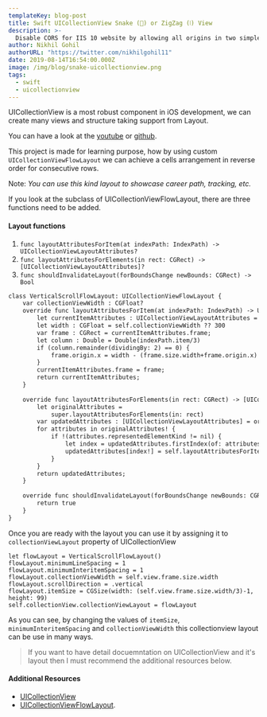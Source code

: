 ```yaml
---
templateKey: blog-post
title: Swift UICollectionView Snake (🐍) or ZigZag (⦚) View
description: >-
  Disable CORS for IIS 10 website by allowing all origins in two simple steps.
author: Nikhil Gohil
authorURL: "https://twitter.com/nikhilgohil11"
date: 2019-08-14T16:54:00.000Z
image: /img/blog/snake-uicollectionview.png
tags:
  - swift
  - uicollectionview
---
```


UICollectionView is a most robust component in iOS development, we can create many views and structure taking support from Layout.

You can have a look at the [youtube](https://www.youtube.com/watch?v=zGqv--Womzg&feature) or [github](https://github.com/nikhilgohil11/SnakeCollectionView).

This project is made for learning purpose, how by using custom `UICollectionViewFlowLayout` we can achieve a cells arrangement in reverse order for consecutive rows.

Note: _You can use this kind layout to showcase career path, tracking, etc._

If you look at the subclass of UICollectionViewFlowLayout, there are three functions need to be added.

#### Layout functions

1. `func layoutAttributesForItem(at indexPath: IndexPath) -> UICollectionViewLayoutAttributes?`
2. `func layoutAttributesForElements(in rect: CGRect) -> [UICollectionViewLayoutAttributes]?`
3. `func shouldInvalidateLayout(forBoundsChange newBounds: CGRect) -> Bool`

```xml
class VerticalScrollFlowLayout: UICollectionViewFlowLayout {
    var collectionViewWidth : CGFloat?
    override func layoutAttributesForItem(at indexPath: IndexPath) -> UICollectionViewLayoutAttributes? {
        let currentItemAttributes : UICollectionViewLayoutAttributes = super.layoutAttributesForItem(at: indexPath)!
        let width : CGFloat = self.collectionViewWidth ?? 300
        var frame : CGRect = currentItemAttributes.frame;
        let column : Double = Double(indexPath.item/3)
        if (column.remainder(dividingBy: 2) == 0) {
            frame.origin.x = width - (frame.size.width+frame.origin.x)
        }
        currentItemAttributes.frame = frame;
        return currentItemAttributes;
    }
    
    override func layoutAttributesForElements(in rect: CGRect) -> [UICollectionViewLayoutAttributes]? {
        let originalAttributes =
            super.layoutAttributesForElements(in: rect)
        var updatedAttributes : [UICollectionViewLayoutAttributes] = originalAttributes!
        for attributes in originalAttributes! {
            if !(attributes.representedElementKind != nil) {
                let index = updatedAttributes.firstIndex(of: attributes)
                updatedAttributes[index!] = self.layoutAttributesForItem(at: attributes.indexPath)!
            }
        }
        return updatedAttributes;
    }
    
    override func shouldInvalidateLayout(forBoundsChange newBounds: CGRect) -> Bool {
        return true
    }
}
```

Once you are ready with the layout you can use it by assigning it to `collectionViewLayout` property of UICollectionView


```
let flowLayout = VerticalScrollFlowLayout()
flowLayout.minimumLineSpacing = 1
flowLayout.minimumInteritemSpacing = 1
flowLayout.collectionViewWidth = self.view.frame.size.width
flowLayout.scrollDirection = .vertical
flowLayout.itemSize = CGSize(width: (self.view.frame.size.width/3)-1, height: 99)
self.collectionView.collectionViewLayout = flowLayout
````

As you can see, by changing the values of `itemSize`, `minimumInteritemSpacing` and `collectionViewWidth` this collectionview layout can be use in many ways.

> If you want to have detail docuemntation on UICollectionView and it's layout then I must recommend the additional resources below.

#### Additional Resources

- [UICollectionView](https://developer.apple.com/documentation/uikit/uicollectionview) 
- [UICollectionViewFlowLayout](https://developer.apple.com/documentation/uikit/uicollectionviewflowlayout).
